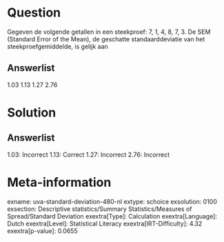 Question
========

Gegeven de volgende getallen in een steekproef: 7, 1, 4, 8, 7, 3. De SEM
(Standard Error of the Mean), de geschatte standaarddeviatie van het
steekproefgemiddelde, is gelijk aan

Answerlist
----------

1.03
1.13
1.27
2.76

Solution
========

Answerlist
----------

1.03: Incorrect
1.13: Correct
1.27: Incorrect
2.76: Incorrect

Meta-information
================
exname: uva-standard-deviation-480-nl
extype: schoice
exsolution: 0100
exsection: Descriptive statistics/Summary Statistics/Measures of Spread/Standard Deviation
exextra[Type]: Calculation
exextra[Language]: Dutch
exextra[Level]: Statistical Literacy
exextra[IRT-Difficulty]: 4.32
exextra[p-value]: 0.0655

